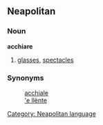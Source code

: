 ==Neapolitan==
===Noun===
'''acchiare'''
# [[glasses]], [[spectacles]]

===Synonyms===
:[[acchiale]]
:[['e llènte]]

[[Category: Neapolitan language]]